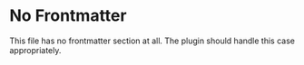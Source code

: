 # No Frontmatter

This file has no frontmatter section at all.
The plugin should handle this case appropriately.
